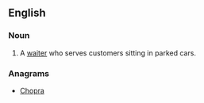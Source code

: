 ==English==

===Noun===
{{en-noun|sg=[[car]] [[hop]]}}

# A [[waiter]] who serves customers sitting in parked cars.

===Anagrams===
* [[Chopra#English|Chopra]]